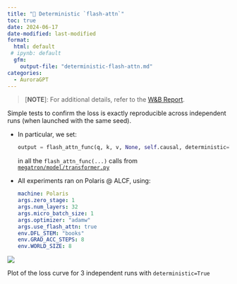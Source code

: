 ```yaml
---
title: "🎰 Deterministic `flash-attn`"
toc: true
date: 2024-06-17
date-modified: last-modified
format:
  html: default
 # ipynb: default
  gfm:
    output-file: "deterministic-flash-attn.md"
categories:
  - AuroraGPT
---
```



<!-- ::: {.callout-tip icon="false" title="📒 [W\&B Report](https://api.wandb.ai/links/aurora_gpt/nqjjhzd5)" collapse="true" style="width:100%;background-color: rgba(0,0,0,0.0);border:1px solid rgba(131,131,131,0.2)!important;"} -->

> \[**NOTE**\]: For additional details, refer to the [W\&B Report](https://api.wandb.ai/links/aurora_gpt/nqjjhzd5).

<!-- ::: -->

Simple tests to confirm the loss is exactly reproducible across independent runs (when launched with the same seed).

- In particular, we set:

    ```python
    output = flash_attn_func(q, k, v, None, self.causal, deterministic=True)
    ```

  in all the `flash_attn_func(...)` calls from
  [`megatron/model/transformer.py`](https://github.com/argonne-lcf/Megatron-DeepSpeed/blob/main/megatron/model/transformer.py)

- All experiments ran on Polaris @ ALCF, using:

    ```yaml
    machine: Polaris
    args.zero_stage: 1
    args.num_layers: 32
    args.micro_batch_size: 1
    args.optimizer: "adamw"
    args.use_flash_attn: true
    env.DFL_STEM: "books"
    env.GRAD_ACC_STEPS: 8
    env.WORLD_SIZE: 8
    ```


::: {#fig-loss}

![](./assets/deterministic-flash-attn-loss.svg)

Plot of the loss curve for 3 independent runs with `deterministic=True`
:::



<!-- <iframe src="https://wandb.ai/aurora_gpt/AuroraGPT/workspace?nw=nwuserforemans" style="border:none;width:100%"> -->

<!-- <iframe src="https://wandb.ai/aurora_gpt/AuroraGPT/reports/Deterministic-Flash-Attention--Vmlldzo4MzU0OTQ0?accessToken=y1r4ftxjkxhhgpwhttag4g0rgqhxvqpi0hc1fbribk97brozbtjhrkbtc8wqkh5r" style="border:none;height:1024px;width:100%"> -->
